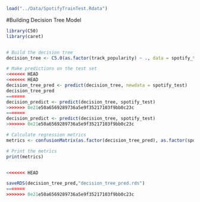 ```r
load("../Data/SpotifyTrainTest.Rdata")
```

#Building Decision Tree Model
```r
library(C50)
library(caret)


# Build the decision tree
decision_tree <- C5.0(as.factor(track_popularity) ~ ., data = spotify_train)

# Make predictions on the test set
<<<<<<< HEAD
<<<<<<< HEAD
decision_tree_pred <- predict(decision_tree, newdata = spotify_test)
decision_tree_pred
=======
decision_predict <- predict(decision_tree, spotify_test)
>>>>>>> 0e21e50a6569289736a5e9f35217103f9bb0c23c
=======
decision_predict <- predict(decision_tree, spotify_test)
>>>>>>> 0e21e50a6569289736a5e9f35217103f9bb0c23c

# Calculate regression metrics
metrics <- confusionMatrix(as.factor(decision_tree_pred), as.factor(spotify_test$track_popularity), positive = "1")

# Print the metrics
print(metrics)


<<<<<<< HEAD
```
```r
saveRDS(decision_tree_pred,"decision_tree_pred.rds")
=======
>>>>>>> 0e21e50a6569289736a5e9f35217103f9bb0c23c
```

